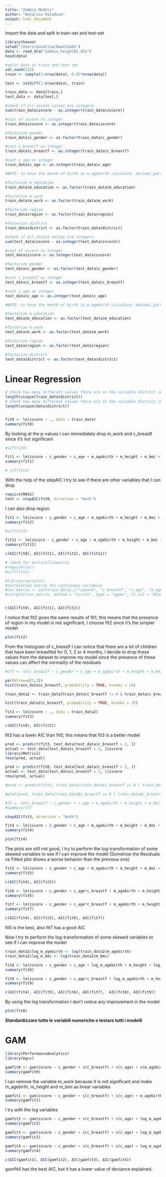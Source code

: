 ```yaml
---
title: "Zambia Models"
author: "Annalisa Paladino"
output: html_document
---
```


Import the data and split in train-set and test-set

```r
library(haven)
setwd("/Users/annalisa/Downloads")
data <- read_dta("zambia_height92.dta")
head(data)

#split data in train and test set
set.seed(123)
train <- sample(1:nrow(data), 0.85*nrow(data))

test <- setdiff(1:nrow(data), train)

train_data <- data[train,]
test_data <- data[test,]
```

```r
#check if all zscore values are integers
sum(train_data$zscore - as.integer(train_data$zscore))

#cast of zscore to integer
train_data$zscore <- as.integer(train_data$zscore)

#factorize gender
train_data$c_gender <- as.factor(train_data$c_gender)

#cast c_breastf as integer
train_data$c_breastf <- as.integer(train_data$c_breastf)

#cast c_age as integer
train_data$c_age <- as.integer(train_data$c_age)

#NOTE: to have the month of birth in m_agebirth calculate: decimal_part * 12

#factorize m_education
train_data$m_education <- as.factor(train_data$m_education)

#factorize m_work
train_data$m_work <- as.factor(train_data$m_work)

#factorize region
train_data$region <- as.factor(train_data$region)

#factorize district
train_data$district <- as.factor(train_data$district)
```

```r
#check if all zscore values are integers
sum(test_data$zscore - as.integer(test_data$zscore))

#cast of zscore to integer
test_data$zscore <- as.integer(test_data$zscore)

#factorize gender
test_data$c_gender <- as.factor(test_data$c_gender)

#cast c_breastf as integer
test_data$c_breastf <- as.integer(test_data$c_breastf)

#cast c_age as integer
test_data$c_age <- as.integer(test_data$c_age)

#NOTE: to have the month of birth in m_agebirth calculate: decimal_part * 12

#factorize m_education
test_data$m_education <- as.factor(test_data$m_education)

#factorize m_work
test_data$m_work <- as.factor(test_data$m_work)

#factorize region
test_data$region <- as.factor(test_data$region)

#factorize district
test_data$district <- as.factor(test_data$district)
```

# Linear Regression

```r
# check how many different values there are in the variable district in the train set
length(unique(train_data$district))
# check how many different values there are in the variable district in the data
length(unique(data$district))
```

```r
```


```r
fit0 <- lm(zscore ~ ., data = train_data)
summary(fit0)
```

By looking at the p-values I can immediately drop m_work and c_breastf since it's not significant

```r
#vif(fit0)
```


```r
fit1 <- lm(zscore ~ c_gender + c_age + m_agebirth + m_height + m_bmi + m_education + region + district, data = train_data)
summary(fit1)
```
```r
# vif(fit1)
```


With the help of the stepAIC I try to see if there are other variables that I can drop

```r
require(MASS)
test <- stepAIC(fit0, direction = "both")
```
I can also drop region

```r
fit2 <- lm(zscore ~ c_gender + c_age + m_agebirth + m_height + m_bmi + m_education + district, data = train_data)
summary(fit2)
```

```r
#vif(fit2)
```


```r
fit11 <- lm(zscore ~ c_gender + c_age + m_agebirth + m_height + m_bmi + m_education + region, data = train_data)
summary(fit11)
```

```r
c(AIC(fit0), AIC(fit1), AIC(fit2), AIC(fit11))
```


```r
# check for multicollinearity
#require(car)
#vif(fit11)
```

```r
#library(corrplot)
#correlation matrix for continuous variables
#cor_matrix <- cor(train_data[,c("zscore", "c_breastf", "c_age", "m_agebirth", "m_height", "m_bmi")])
#corrplot(cor_matrix, method = "circle", type = "upper", tl.col = "black", tl.srt = 45)
```

```r
```


```r
c(AIC(fit0), AIC(fit1), AIC(fit2))
```

I notice that fit2 gives the same results of fit1, this means that the presence of region in my model is not significant, I choose fit2 since it's the simpler model

```r
plot(fit2)
```

From the histogram of c_breastf I can notice that there are a lot of children that have been breastfed for 0, 1, 2 or 4 months, I decide to drop these values from the dataset to improve my model since the presence of these values can affect the normality of the residuals

```r
#clf <- lm(c_breastf ~ c_gender + c_age + m_agebirth + m_height + m_bmi + m_education + district, data = train_data[train_data$c_breastf != 0 & train_data$c_breastf != 1 & train_data$c_breastf != 2 & train_data$c_breastf != 4, ])
```

```r
par(mfrow=c(1,2))
hist(train_data$c_breastf, probability = TRUE, breaks = 15)

train_data2 <- train_data[train_data$c_breastf != 0 & train_data$c_breastf != 1 & train_data$c_breastf != 2,] # & train_data$c_breastf != 1 & train_data$c_breastf != 2 

hist(train_data2$c_breastf, probability = TRUE, breaks = 15)
```

```r
fit3 <- lm(zscore ~ ., data = train_data2)
summary(fit3)
```

```r
c(AIC(fit0), AIC(fit3))
```

fit3 has a lower AIC than fit0, this means that fit3 is a better model

```r
pred <- predict(fit3, test_data[test_data$c_breastf > 2, ])
actual <- test_data[test_data$c_breastf > 2, ]$zscore
library(Metrics)
rmse(pred, actual)
```

```r
pred <- predict(fit0, test_data[test_data$c_breastf > 2, ])
actual <- test_data[test_data$c_breastf > 2, ]$zscore
rmse(pred, actual)
```


```r
#pred <- predict(fit3, train_data[train_data$c_breastf == 0 | train_data$c_breastf == 1 | train_data$c_breastf == 2 | train_data$c_breastf == 4, ])

#plot(pred, train_data[train_data$c_breastf == 0 | train_data$c_breastf == 1 | train_data$c_breastf == 2 | train_data$c_breastf == 4, ]$zscore)
```

```r
#lf <- lm(c_breastf ~ c_gender + c_age + m_agebirth + m_height + m_bmi + m_education + district, data = train_data[train_data$c_breastf != 0 & train_data$c_breastf != 1 & train_data$c_breastf != 2 ,])
#summary(lf)
```

```r
stepAIC(fit3, direction = "both")
```

```r
fit4 <- lm(zscore ~ c_gender + c_age + m_agebirth + m_height + m_bmi + m_education + district, data = train_data2)
summary(fit4)
```

```r
plot(fit4)
```

The plots are still not good, I try to perform the log-transformation of some skewed variables to see if I can improve the model (Somehow the Residuals vs Fitted plot shows a worse behavior than the previous one)

```r
fit5 <- lm(zscore ~ c_gender + c_age + m_agebirth + m_height + m_bmi + m_education + region, data = train_data2)
summary(fit5)
```

```r
c(AIC(fit4), AIC(fit5))
```

```r
fit6 <- lm(zscore ~ c_gender + c_age*c_breastf + m_agebirth + m_height + m_bmi + m_education + district, data = train_data2)
summary(fit6)
```

```r
fit7 <- lm(zscore ~ c_gender + c_age*c_breastf + m_agebirth + m_height + m_bmi + m_education + region, data = train_data2)
summary(fit7)
```

```r
c(AIC(fit4), AIC(fit5), AIC(fit6), AIC(fit7))
```

fit5 is the best, also fit7 has a good AIC

Now I try to perform the log-transformation of some skewed variables to see if I can improve the model 

```r
train_data2$log_m_agebirth <- log(train_data2$m_agebirth)
train_data2$log_m_bmi <- log(train_data2$m_bmi)
```

```r
fit8 <- lm(zscore ~ c_gender + c_age + log_m_agebirth + m_height + log_m_bmi + m_education + region, data = train_data2)
summary(fit8)
```

```r
fit9 <- lm(zscore ~ c_gender + c_age*c_breastf + log_m_agebirth + m_height + log_m_bmi + m_education + region, data = train_data2)
summary(fit9)
```

```r
c(AIC(fit4), AIC(fit5), AIC(fit6), AIC(fit7),  AIC(fit8), AIC(fit9))
```

By using the log transformation I don't notice any improvement in the model

```r
plot(fit8)
```

**Standardizzare tutte le variabili numeriche e testare tutti i modelli**

# GAM

```r
library(PerformanceAnalytics)
library(mgcv)
```

```r
gamfit0 <- gam(zscore ~ c_gender + s(c_breastf) + s(c_age) + s(m_agebirth) + s(m_height) + s(m_bmi) + m_education + m_work + region + district, data = train_data2)
summary(gamfit0)
```

I can remove the variable m_work because it is not significant and make m_agebirth, m_height and m_bmi as linear variables

```r
gamfit1 <- gam(zscore ~ c_gender + s(c_breastf) + s(c_age) + m_agebirth + m_height + m_bmi + m_education + region + district, data = train_data2)
summary(gamfit1)
```
I try with the log variables

```r
gamfit2 <- gam(zscore ~ c_gender + s(c_breastf) + s(c_age) + log_m_agebirth + m_height + log_m_bmi + m_education + region + district, data = train_data2)
summary(gamfit2)
```

```r
gamfit3 <- gam(zscore ~ c_gender + s(c_breastf) + s(c_age) + log_m_agebirth + m_height + log_m_bmi + m_education + district, data = train_data2)
summary(gamfit3)
```

```r
gamfit4 <- gam(zscore ~ c_gender + s(c_breastf) + s(c_age) + log_m_agebirth + m_height + log_m_bmi + m_education + region, data = train_data2)
summary(gamfit4)
```

```r
c(AIC(gamfit1), AIC(gamfit2), AIC(gamfit3), AIC(gamfit4))
```

gamfit4 has the best AIC, but it has a lower value of deviance explained.

